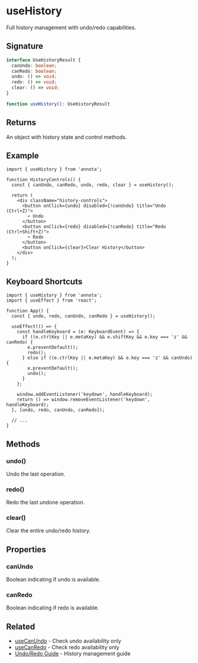 # useHistory

Full history management with undo/redo capabilities.

## Signature

```typescript
interface UseHistoryResult {
  canUndo: boolean;
  canRedo: boolean;
  undo: () => void;
  redo: () => void;
  clear: () => void;
}

function useHistory(): UseHistoryResult
```

## Returns

An object with history state and control methods.

## Example

```tsx
import { useHistory } from 'annota';

function HistoryControls() {
  const { canUndo, canRedo, undo, redo, clear } = useHistory();

  return (
    <div className="history-controls">
      <button onClick={undo} disabled={!canUndo} title="Undo (Ctrl+Z)">
        ↶ Undo
      </button>
      <button onClick={redo} disabled={!canRedo} title="Redo (Ctrl+Shift+Z)">
        ↷ Redo
      </button>
      <button onClick={clear}>Clear History</button>
    </div>
  );
}
```

## Keyboard Shortcuts

```tsx
import { useHistory } from 'annota';
import { useEffect } from 'react';

function App() {
  const { undo, redo, canUndo, canRedo } = useHistory();

  useEffect(() => {
    const handleKeyboard = (e: KeyboardEvent) => {
      if ((e.ctrlKey || e.metaKey) && e.shiftKey && e.key === 'z' && canRedo) {
        e.preventDefault();
        redo();
      } else if ((e.ctrlKey || e.metaKey) && e.key === 'z' && canUndo) {
        e.preventDefault();
        undo();
      }
    };

    window.addEventListener('keydown', handleKeyboard);
    return () => window.removeEventListener('keydown', handleKeyboard);
  }, [undo, redo, canUndo, canRedo]);

  // ...
}
```

## Methods

### undo()
Undo the last operation.

### redo()
Redo the last undone operation.

### clear()
Clear the entire undo/redo history.

## Properties

### canUndo
Boolean indicating if undo is available.

### canRedo
Boolean indicating if redo is available.

## Related

- [useCanUndo](/api/hooks/use-can-undo) - Check undo availability only
- [useCanRedo](/api/hooks/use-can-redo) - Check redo availability only
- [Undo/Redo Guide](/docs/guides/undo-redo) - History management guide
